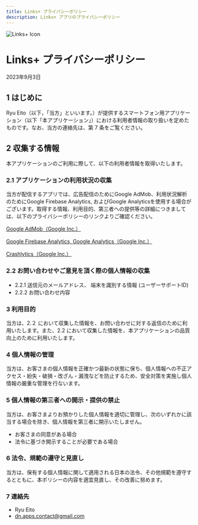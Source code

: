 ```yaml
---
title: Links+ プライバシーポリシー
description: Links+ アプリのプライバシーポリシー
---
```


<div style={{display: 'flex', alignItems: 'center', gap: '12px', marginBottom: '1rem'}}>
  <img 
    src="/img/app_icons/links.png" 
    alt="Links+ Icon"
    style={{width: '48px', height: '48px', borderRadius: '12px'}}
  />
  <h1 style={{margin: 0}}>Links+ プライバシーポリシー</h1>
</div>
2023年9月3日

## 1 はじめに
Ryu Eito（以下，「当方」といいます。）が提供するスマートフォン用アプリケーション（以下「本アプリケーション」）における利用者情報の取り扱いを定めたものです。なお、当方の連絡先は、第 7 条をご覧ください。

## 2 収集する情報
本アプリケーションのご利用に際して、以下の利用者情報を取得いたします。

### 2.1 アプリケーションの利用状況の収集
当方が配信するアプリでは、広告配信のためにGoogle AdMob、利用状況解析のためにGoogle Firebase Analytics, およびGoogle Analyticsを使用する場合がございます。取得する情報、利用目的、第三者への提供等の詳細につきましては、以下のプライバシーポリシーのリンクよりご確認ください。

[Google AdMob（Google Inc.）](http://www.google.com/intl/ja/policies/technologies/ads/)

[Google Firebase Analytics, Google Analytics（Google Inc.）](https://policies.google.com/privacy?hl=ja)

[Crashlytics（Google Inc.）](https://fabric.io/terms)

### 2.2 お問い合わせやご意見を頂く際の個人情報の収集
* 2.2.1 送信元のメールアドレス、 端末を識別する情報 (ユーザーサポートID)
* 2.2.2 お問い合わせ内容

### 3 利用目的
当方は、2.２ において収集した情報を、お問い合わせに対する返信のために利用いたします。また、2.2 において収集した情報を、本アプリケーションの品質向上のために利用いたします。

### 4 個人情報の管理
当方は、お客さまの個人情報を正確かつ最新の状態に保ち、個人情報への不正アクセス・紛失・破損・改ざん・漏洩などを防止するため、安全対策を実施し個人情報の厳重な管理を行ないます。

### 5 個人情報の第三者への開示・提供の禁止
当方は、お客さまよりお預かりした個人情報を適切に管理し、次のいずれかに該当する場合を除き、個人情報を第三者に開示いたしません。
* お客さまの同意がある場合
* 法令に基づき開示することが必要である場合

### 6 法令、規範の遵守と見直し
当方は、保有する個人情報に関して適用される日本の法令、その他規範を遵守するとともに、本ポリシーの内容を適宜見直し、その改善に努めます。

### 7 連絡先
* Ryu Eito
* dn.apps.contact@gmail.com
